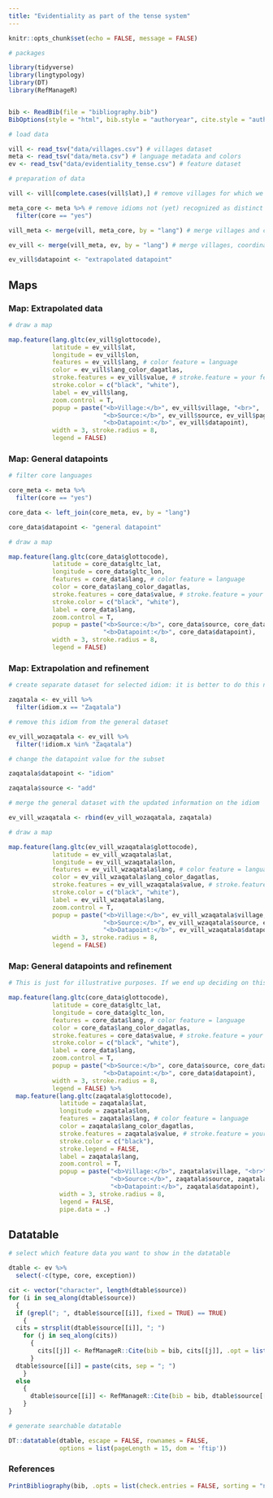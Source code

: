 ```yaml
---
title: "Evidentiality as part of the tense system"
---
```

```r
knitr::opts_chunk$set(echo = FALSE, message = FALSE)

# packages

library(tidyverse)
library(lingtypology)
library(DT)
library(RefManageR)


bib <- ReadBib(file = "bibliography.bib")
BibOptions(style = "html", bib.style = "authoryear", cite.style = "authoryear", max.names = 2)

# load data

vill <- read_tsv("data/villages.csv") # villages dataset
meta <- read_tsv("data/meta.csv") # language metadata and colors
ev <- read_tsv("data/evidentiality_tense.csv") # feature dataset

# preparation of data

vill <- vill[complete.cases(vill$lat),] # remove villages for which we do not have coordinates (yet)

meta_core <- meta %>% # remove idioms not (yet) recognized as distinct
  filter(core == "yes")

vill_meta <- merge(vill, meta_core, by = "lang") # merge villages and coordinates with language metadata

ev_vill <- merge(vill_meta, ev, by = "lang") # merge villages, coordinates, and language metadata with feature information

ev_vill$datapoint <- "extrapolated datapoint"

```
## Maps{.tabset .tabset-fade .tabset-pills}

### Map: Extrapolated data

```r

# draw a map

map.feature(lang.gltc(ev_vill$glottocode),
            latitude = ev_vill$lat,
            longitude = ev_vill$lon,
            features = ev_vill$lang, # color feature = language
            color = ev_vill$lang_color_dagatlas,
            stroke.features = ev_vill$value, # stroke.feature = your feature value
            stroke.color = c("black", "white"), 
            label = ev_vill$lang,
            zoom.control = T,
            popup = paste("<b>Village:</b>", ev_vill$village, "<br>", 
                          "<b>Source:</b>", ev_vill$source, ev_vill$page, "<br>",
                          "<b>Datapoint:</b>", ev_vill$datapoint),
            width = 3, stroke.radius = 8,
            legend = FALSE)

```

### Map: General datapoints

```r

# filter core languages

core_meta <- meta %>%
  filter(core == "yes")

core_data <- left_join(core_meta, ev, by = "lang")

core_data$datapoint <- "general datapoint"

# draw a map

map.feature(lang.gltc(core_data$glottocode),
            latitude = core_data$gltc_lat,
            longitude = core_data$gltc_lon,
            features = core_data$lang, # color feature = language
            color = core_data$lang_color_dagatlas,
            stroke.features = core_data$value, # stroke.feature = your feature value
            stroke.color = c("black", "white"), 
            label = core_data$lang,
            zoom.control = T,
            popup = paste("<b>Source:</b>", core_data$source, core_data$page, "<br>",
                          "<b>Datapoint:</b>", core_data$datapoint),
            width = 3, stroke.radius = 8,
            legend = FALSE)

```

### Map: Extrapolation and refinement

```r

# create separate dataset for selected idiom: it is better to do this not in R and keep a separate table with the same structure as the features table, but with more detailed observations

zaqatala <- ev_vill %>%
  filter(idiom.x == "Zaqatala")

# remove this idiom from the general dataset

ev_vill_wozaqatala <- ev_vill %>%
  filter(!idiom.x %in% "Zaqatala")

# change the datapoint value for the subset

zaqatala$datapoint <- "idiom"

zaqatala$source <- "add"

# merge the general dataset with the updated information on the idiom

ev_vill_wzaqatala <- rbind(ev_vill_wozaqatala, zaqatala)

# draw a map

map.feature(lang.gltc(ev_vill_wzaqatala$glottocode),
            latitude = ev_vill_wzaqatala$lat,
            longitude = ev_vill_wzaqatala$lon,
            features = ev_vill_wzaqatala$lang, # color feature = language
            color = ev_vill_wzaqatala$lang_color_dagatlas,
            stroke.features = ev_vill_wzaqatala$value, # stroke.feature = your feature value
            stroke.color = c("black", "white"), 
            label = ev_vill_wzaqatala$lang,
            zoom.control = T,
            popup = paste("<b>Village:</b>", ev_vill_wzaqatala$village, "<br>", 
                          "<b>Source:</b>", ev_vill_wzaqatala$source, ev_vill_wzaqatala$page, "<br>",
                          "<b>Datapoint:</b>", ev_vill_wzaqatala$datapoint, "-", ev_vill_wzaqatala$idiom.x),
            width = 3, stroke.radius = 8,
            legend = FALSE)


```

### Map: General datapoints and refinement

```r


# This is just for illustrative purposes. If we end up deciding on this visualization, obviously we need a more elegant solution :)

map.feature(lang.gltc(core_data$glottocode),
            latitude = core_data$gltc_lat,
            longitude = core_data$gltc_lon,
            features = core_data$lang, # color feature = language
            color = core_data$lang_color_dagatlas,
            stroke.features = core_data$value, # stroke.feature = your feature value
            stroke.color = c("black", "white"), 
            label = core_data$lang,
            zoom.control = T,
            popup = paste("<b>Source:</b>", core_data$source, core_data$page, "<br>",
                          "<b>Datapoint:</b>", core_data$datapoint),
            width = 3, stroke.radius = 8,
            legend = FALSE) %>%
  map.feature(lang.gltc(zaqatala$glottocode),
              latitude = zaqatala$lat,
              longitude = zaqatala$lon,
              features = zaqatala$lang, # color feature = language
              color = zaqatala$lang_color_dagatlas,
              stroke.features = zaqatala$value, # stroke.feature = your feature value
              stroke.color = c("black"), 
              stroke.legend = FALSE,
              label = zaqatala$lang,
              zoom.control = T,
              popup = paste("<b>Village:</b>", zaqatala$village, "<br>", 
                            "<b>Source:</b>", zaqatala$source, zaqatala$page, "<br>",
                            "<b>Datapoint:</b>", zaqatala$datapoint),
              width = 3, stroke.radius = 8,
              legend = FALSE,
              pipe.data = .)

```

## Datatable

```r

# select which feature data you want to show in the datatable

dtable <- ev %>%
  select(-c(type, core, exception))

cit <- vector("character", length(dtable$source))  
for (i in seq_along(dtable$source)) 
  {
  if (grepl("; ", dtable$source[[i]], fixed = TRUE) == TRUE) 
    {
  cits = strsplit(dtable$source[[i]], "; ")
    for (j in seq_along(cits))
      { 
        cits[[j]] <- RefManageR::Cite(bib = bib, cits[[j]], .opt = list(max.names = 2))
      }
  dtable$source[[i]] = paste(cits, sep = "; ")
    } 
  else 
    {
      dtable$source[[i]] <- RefManageR::Cite(bib = bib, dtable$source[[i]], .opt = list(max.names = 2))
    }
}

# generate searchable datatable

DT::datatable(dtable, escape = FALSE, rownames = FALSE,
              options = list(pageLength = 15, dom = 'ftip'))
```

### References

```r
PrintBibliography(bib, .opts = list(check.entries = FALSE, sorting = "nyt"))
```